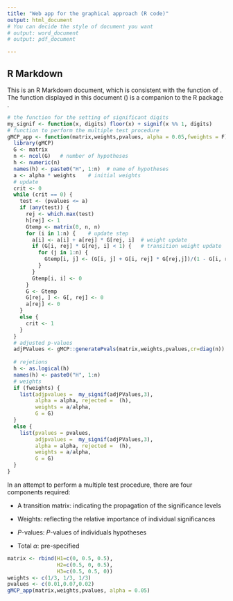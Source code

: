 ```yaml
---
title: "Web app for the graphical approach (R code)"
output: html_document
# You can decide the style of document you want
# output: word_document
# output: pdf_document

---
```

## R Markdown

This is an R Markdown document, which is consistent with the function of \textit{GraphApp}. The function displayed in this document (\textbf{gMCP_app}) is a companion to the R package \textit{gMCP}.

```r
# the function for the setting of significant digits
my_signif <- function(x, digits) floor(x) + signif(x %% 1, digits)
# function to perform the multiple test procedure 
gMCP_app <- function(matrix,weights,pvalues, alpha = 0.05,fweights = F){
  library(gMCP)
  G <- matrix
  n <- ncol(G)   # number of hypotheses
  h <- numeric(n) 
  names(h) <- paste0("H", 1:n)  # name of hypotheses
  a <- alpha * weights    # initial weights
  # update
  crit <- 0
  while (crit == 0) {
    test <- (pvalues <= a)  
    if (any(test)) {
      rej <- which.max(test)
      h[rej] <- 1
      Gtemp <- matrix(0, n, n)
      for (i in 1:n) {    # update step
        a[i] <- a[i] + a[rej] * G[rej, i]  # weight update
        if (G[i, rej] * G[rej, i] < 1) {   # transition weight update
          for (j in 1:n) {
            Gtemp[i, j] <- (G[i, j] + G[i, rej] * G[rej,j])/(1 - G[i, rej] * G[rej, i])
          }
        }
        Gtemp[i, i] <- 0
      }
      G <- Gtemp
      G[rej, ] <- G[, rej] <- 0 
      a[rej] <- 0
    }
    else {
      crit <- 1
    }
  }
  # adjusted p-values 
  adjPValues <- gMCP::generatePvals(matrix,weights,pvalues,cr=diag(n)) 
  
  # rejetions
  h <- as.logical(h)
  names(h) <- paste0("H", 1:n)
  # weights
  if (fweights) {
    list(adjpvalues =  my_signif(adjPValues,3),
         alpha = alpha, rejected =  (h),  
         weights = a/alpha,
         G = G)  
  }
  else {
    list(pvalues = pvalues,
         adjpvalues =  my_signif(adjPValues,3),
         alpha = alpha, rejected =  (h), 
         weights = a/alpha,
         G = G)  
  }
}
```

In an attempt to perform a multiple test procedure, there are four components required:

* A transition matrix: indicating the propagation of the significance levels

* Weights: reflecting the relative importance of individual significances

* $P$-values: $P$-values of individuals hypotheses

* Total $\alpha$: pre-specified 

```r
matrix <- rbind(H1=c(0, 0.5, 0.5),
                H2=c(0.5, 0, 0.5),
                H3=c(0.5, 0.5, 0))
weights <- c(1/3, 1/3, 1/3)
pvalues <- c(0.01,0.07,0.02) 
gMCP_app(matrix,weights,pvalues, alpha = 0.05)
```













